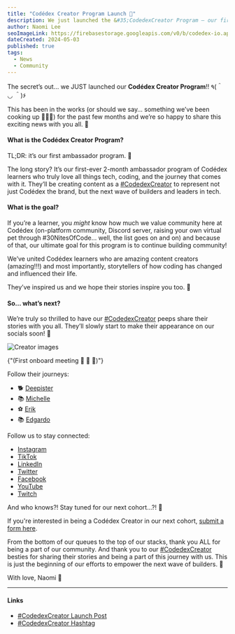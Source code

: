 ```yaml
---
title: "Codédex Creator Program Launch 🚀"
description: We just launched the &#35;CodedexCreator Program — our first ever ambassador initiative. We’re so excited because this is just the beginning of our community efforts to empower the next wave of builders.
author: Naomi Lee
seoImageLink: https://firebasestorage.googleapis.com/v0/b/codedex-io.appspot.com/o/blogs%2Fcodedex-creator-program-launch%2Fbanner.png?alt=media&token=3fe28761-e029-4bc5-844e-69b9a8ba8852
dateCreated: 2024-05-03
published: true
tags:
  - News
  - Community
---
```


The secret’s out… we JUST launched our **Codédex Creator Program**!! ٩(＾ ◡ ＾)۶

This has been in the works (or should we say… something we’ve been cooking up 👩🏻‍🍳) for the past few months and we’re so happy to share this exciting news with you all. 🥳

#### What is the Codédex Creator Program?

TL;DR: it’s our first ambassador program. 👀

The long story? It’s our first-ever 2-month ambassador program of Codédex learners who truly love all things tech, coding, and the journey that comes with it. They’ll be creating content as a [#CodedexCreator](https://www.instagram.com/explore/tags/codedexcreator/) to represent not just Codédex the brand, but the next wave of builders and leaders in tech.

#### What is the goal?

If you’re a learner, you *might* know how much we value community here at Codédex (on-platform community, Discord server, raising your own virtual pet through #30NitesOfCode… well, the list goes on and on) and because of that, our ultimate goal for this program is to continue building community!

We’ve united Codédex learners who are amazing content creators (amazing!!!) and most importantly, storytellers of how coding has changed and influenced their life. 

They’ve inspired us and we hope their stories inspire you too. 🌟

#### So… what’s next?

We’re truly so thrilled to have our [#CodedexCreator](https://www.instagram.com/explore/tags/codedexcreator/) peeps share their stories with you all. They’ll slowly start to make their appearance on our socials soon! 📲 

![Creator images](https://firebasestorage.googleapis.com/v0/b/codedex-io.appspot.com/o/blogs%2Fcodedex-creator-program-launch%2Fcreator-blog-image.png?alt=media&token=0ff0cb05-a6d8-46af-9049-dde78e1798e9)
<div style={{textAlign: "center"}}>{"(First onboard meeting 🫶 🫶 🫶)"}</div>

Follow their journeys:
- 🐕 [Deepister](https://www.instagram.com/deepistertalks/)
- 📚 [Michelle](https://www.instagram.com/michellexcomputer/)
- ⚽️ [Erik](https://www.instagram.com/swerikcodes/)
- 📚 [Edgardo](https://www.instagram.com/theedgarr/)

Follow us to stay connected:
- [Instagram](https://www.instagram.com/codedex.io)
- [TikTok](https://www.tiktok.com/@codedex.io)
- [LinkedIn](https://www.linkedin.com/company/codedex/)
- [Twitter](https://twitter.com/codedex_io)
- [Facebook](https://www.facebook.com/codedex.io/)
- [YouTube](https://www.youtube.com/@codedex)
- [Twitch](https://www.twitch.tv/codedex_io)

And who knows?! Stay tuned for our next cohort…?! 👀

If you're interested in being a Codédex Creator in our next cohort, [submit a form here](https://codedex.typeform.com/to/bL3Id8e9?typeform-source=www.google.com).

From the bottom of our queues to the top of our stacks, thank you ALL for being a part of our community. And thank you to our [#CodedexCreator](https://www.instagram.com/explore/tags/codedexcreator/) besties for sharing their stories and being a part of this journey with us. This is just the beginning of our efforts to empower the next wave of builders. 🚀

With love,
Naomi 💌

- - -

#### Links

- [#CodedexCreator Launch Post](https://www.instagram.com/p/C6g7TGxAiy_)
- [#CodedexCreator Hashtag](https://www.instagram.com/explore/tags/codedexcreator)
